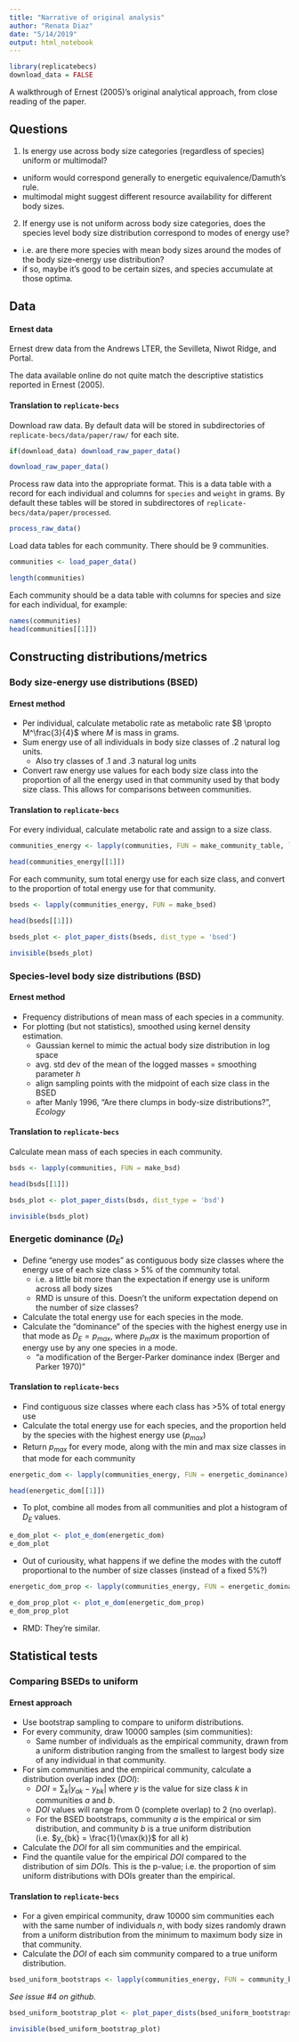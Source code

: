 ```yaml
---
title: "Narrative of original analysis"
author: "Renata Diaz"
date: "5/14/2019"
output: html_notebook
---
```


```r
library(replicatebecs)
download_data = FALSE
```

A walkthrough of Ernest (2005)'s original analytical approach, from close reading of the paper. 

## Questions

1. Is energy use across body size categories (regardless of species) uniform or multimodal?
  - uniform would correspond generally to energetic equivalence/Damuth's rule.
  - multimodal might suggest different resource availability for different body sizes.
2. If energy use is not uniform across body size categories, does the species level body size distribution correspond to modes of energy use?
  - i.e. are there more species with mean body sizes around the modes of the body size-energy use distribution?
  - if so, maybe it's good to be certain sizes, and species accumulate at those optima.


## Data

#### Ernest data
Ernest drew data from the Andrews LTER, the Sevilleta, Niwot Ridge, and Portal. 

The data available online do not quite match the descriptive statistics reported in Ernest (2005). 

#### Translation to `replicate-becs`

Download raw data. By default data will be stored in subdirectories of `replicate-becs/data/paper/raw/` for each site. 
```r
if(download_data) download_raw_paper_data()
```

```r
download_raw_paper_data()
```

Process raw data into the appropriate format. This is a data table with a record for each individual and columns for `species` and `weight` in grams. By default these tables will be stored in subdirectores of `replicate-becs/data/paper/processed`. 

```r
process_raw_data()
```

Load data tables for each community. There should be 9 communities.

```r
communities <- load_paper_data()

length(communities)
```

Each community should be a data table with columns for species and size for each individual, for example:

```r
names(communities)
head(communities[[1]])
```


## Constructing distributions/metrics

### Body size-energy use distributions (BSED)

#### Ernest method

- Per individual, calculate metabolic rate as metabolic rate $B \propto M^\frac{3}{4}$ where $M$ is mass in grams.
- Sum energy use of all individuals in body size classes of .2 natural log units.
    - Also try classes of .1 and .3 natural log units
- Convert raw energy use values for each body size class into the proportion of all the energy used in that community used by that body size class. This allows for comparisons between communities.

#### Translation to `replicate-becs`

For every individual, calculate metabolic rate and assign to a size class. 

```r
communities_energy <- lapply(communities, FUN = make_community_table, ln_units = 0.2)

head(communities_energy[[1]])
```

For each community, sum total energy use for each size class, and convert to the proportion of total energy use for that community.

```r
bseds <- lapply(communities_energy, FUN = make_bsed)

head(bseds[[1]])
```

```r

bseds_plot <- plot_paper_dists(bseds, dist_type = 'bsed')

invisible(bseds_plot)
```

### Species-level body size distributions (BSD)

#### Ernest method
- Frequency distributions of mean mass of each species in a community.
- For plotting (but not statistics), smoothed using kernel density estimation. 
    - Gaussian kernel to mimic the actual body size distribution in log space
    - avg. std dev of the mean of the logged masses = smoothing parameter $h$
    - align sampling points with the midpoint of each size class in the BSED
    - after Manly 1996, "Are there clumps in body-size distributions?", _Ecology_
    
#### Translation to `replicate-becs`

Calculate mean mass of each species in each community. 

```r

bsds <- lapply(communities, FUN = make_bsd) 

head(bsds[[1]])
```

```r

bsds_plot <- plot_paper_dists(bsds, dist_type = 'bsd')

invisible(bsds_plot)
```


### Energetic dominance ($D_E$)

- Define "energy use modes" as contiguous body size classes where the energy use of each size class > 5% of the community total. 
    - i.e. a little bit more than the expectation if energy use is uniform across all body sizes
    - RMD is unsure of this. Doesn't the uniform expectation depend on the number of size classes?
- Calculate the total energy use for each species in the mode. 
- Calculate the "dominance" of the species with the highest energy use in that mode as $D_E = p_{max}$, where $p_max$ is the maximum proportion of energy use by any one species in a mode. 
    - "a modification of the Berger-Parker dominance index (Berger and Parker 1970)"

#### Translation to `replicate-becs`

- Find contiguous size classes where each class has >5% of total energy use
- Calculate the total energy use for each species, and the proportion held by the species with the highest energy use ($p_{max}$)
- Return $p_{max}$ for every mode, along with the min and max size classes in that mode for each community

```r

energetic_dom <- lapply(communities_energy, FUN = energetic_dominance) 

head(energetic_dom[[1]])

```

- To plot, combine all modes from all communities and plot a histogram of $D_E$ values.

```r
e_dom_plot <- plot_e_dom(energetic_dom)
e_dom_plot
```


- Out of curiousity, what happens if we define the modes with the cutoff proportional to the number of size classes (instead of a fixed 5%?)

```r
energetic_dom_prop <- lapply(communities_energy, FUN = energetic_dominance, mode_cutoff = 'prop') 
```

```r
e_dom_prop_plot <- plot_e_dom(energetic_dom_prop)
e_dom_prop_plot
```

- RMD: They're similar. 

## Statistical tests

### Comparing BSEDs to uniform

#### Ernest approach

- Use bootstrap sampling to compare to uniform distributions.
- For every community, draw 10000 samples (sim communities):
    - Same number of individuals as the empirical community, drawn from a uniform distribution ranging from the smallest to largest body size of any individual in that community.
- For sim communities and the empirical community, calculate a distribution overlap index ($DOI$):
    - $DOI = \sum_k {|y_{ak} - y_{bk}|}$ where $y$ is the value for size class $k$ in communities $a$ and $b$.
    - $DOI$ values will range from 0 (complete overlap) to 2 (no overlap). 
    - For the BSED bootstraps, community $a$ is the empirical or sim distribution, and community $b$ is a true uniform distribution (i.e. $y_{bk} = \frac{1}{\max(k)}$ for all $k$)
- Calculate the $DOI$ for all sim communities and the empirical.
- Find the quantile value for the empirical $DOI$ compared to the distribution of sim $DOI$s. This is the p-value; i.e. the proportion of sim uniform distributions with DOIs greater than the empirical.

#### Translation to `replicate-becs`

- For a given empirical community, draw 10000 sim communities each with the same number of individuals $n$, with body sizes randomly drawn from a uniform distribution from the minimum to maximum body size in that community.
- Calculate the $DOI$ of each sim community compared to a true uniform distribution. 

```r

bsed_uniform_bootstraps <- lapply(communities_energy, FUN = community_bootstrap,  bootstrap_function = 'bootstrap_unif_bsed_doi', nbootstraps = 10000)

```


_See issue #4 on github._
    
    
```r

bsed_uniform_bootstrap_plot <- plot_paper_dists(bsed_uniform_bootstraps, dist_type = 'bsed_bootstraps')

invisible(bsed_uniform_bootstrap_plot)
```

